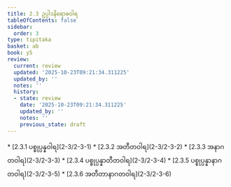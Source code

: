 ```yaml
---
title: 2.3 ဥပ္ပါဒနိရောဓဝါရ
tableOfContents: false
sidebar:
  order: 3
type: tipitaka
basket: ab
book: y5
review:
  current: review
  updated: '2025-10-23T09:21:34.311225'
  updated_by: ''
  notes: ''
  history:
  - state: review
    date: '2025-10-23T09:21:34.311225'
    updated_by: ''
    notes: ''
    previous_state: draft
---
```



<ReviewStatus review={frontmatter.review} showDetails={true} />

<HypothesisAnnotation frontmatter={frontmatter} />

<DynamicBreadcrumb />



<TableOfContents book="y5" section="2.3">
* [2.3.1 ပစ္စုပ္ပန္နဝါရ](2-3/2-3-1)
* [2.3.2 အတီတဝါရ](2-3/2-3-2)
* [2.3.3 အနာဂတဝါရ](2-3/2-3-3)
* [2.3.4 ပစ္စုပ္ပန္နာတီတဝါရ](2-3/2-3-4)
* [2.3.5 ပစ္စုပ္ပန္နာနာဂတဝါရ](2-3/2-3-5)
* [2.3.6 အတီတာနာဂတဝါရ](2-3/2-3-6)
</TableOfContents>